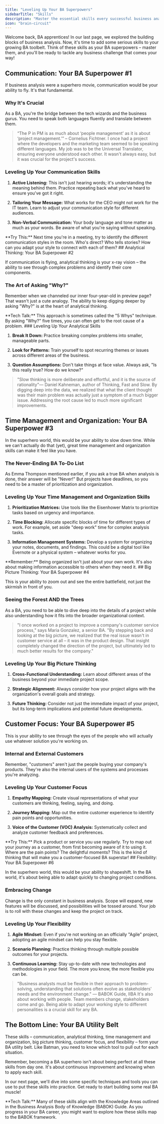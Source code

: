 ```yaml
---
title: "Leveling Up Your BA Superpowers"
sidebarTitle: "Skills"
description: "Master the essential skills every successful business analyst needs, from communication and analytical thinking to flexibility and customer focus."
icon: "brain-circuit"
---
```


Welcome back, BA apprentices! In our last page, we explored the building blocks of business analysis. Now, it's time to add some serious skills to your growing BA toolbelt. Think of these skills as your BA superpowers – master them, and you'll be ready to tackle any business challenge that comes your way!

## Communication: Your BA Superpower #1

If business analysis were a superhero movie, communication would be your ability to fly. It's that fundamental.

### Why It's Crucial

As a BA, you're the bridge between the tech wizards and the business gurus. You need to speak both languages fluently and translate between them.

> “The P in PM is as much about ‘people management’ as it is about ‘project management.’” – Cornelius Fichtner. I once had a project where the developers and the marketing team seemed to be speaking different languages. My job was to be the Universal Translator, ensuring everyone understood each other. It wasn't always easy, but it was crucial for the project's success.

### Leveling Up Your Communication Skills

1. **Active Listening:** This isn't just hearing words; it's understanding the meaning behind them. Practice repeating back what you've heard to ensure you've got it right.

2. **Tailoring Your Message:** What works for the CEO might not work for the IT team. Learn to adjust your communication style for different audiences.

3. **Non-Verbal Communication:** Your body language and tone matter as much as your words. Be aware of what you're saying without speaking.

<Note>
  **Try This:** Next time you're in a meeting, try to identify the different
  communication styles in the room. Who's direct? Who tells stories? How can you
  adapt your style to connect with each of them?
</Note>
## Analytical Thinking: Your BA Superpower #2

If communication is flying, analytical thinking is your x-ray vision – the ability to see through complex problems and identify their core components.

### The Art of Asking "Why?"

Remember when we channeled our inner four-year-old in preview page? That wasn't just a cute analogy. The ability to keep digging deeper by asking "Why?" is at the heart of analytical thinking.

<Info>
  **Tech Talk:** This approach is sometimes called the "5 Whys" technique. By
  asking "Why?" five times, you can often get to the root cause of a problem.
</Info>
### Leveling Up Your Analytical Skills

1. **Break It Down:** Practice breaking complex problems into smaller, manageable parts.

2. **Look for Patterns:** Train yourself to spot recurring themes or issues across different areas of the business.

3. **Question Assumptions:** Don't take things at face value. Always ask, "Is this really true? How do we know?"

> "Slow thinking is more deliberate and effortful, and it is the source of rationality"— Daniel Kahneman, author of Thinking, Fast and Slow. By digging deep into the data, we realized that what the client thought was their main problem was actually just a symptom of a much bigger issue. Addressing the root cause led to much more significant improvements.

## Time Management and Organization: Your BA Superpower #3

In the superhero world, this would be your ability to slow down time. While we can't actually do that (yet), great time management and organization skills can make it feel like you have.

### The Never-Ending BA To-Do List

As Emma Thompson mentioned earlier, if you ask a true BA when analysis is done, their answer will be "Never!" But projects have deadlines, so you need to be a master of prioritization and organization.

### Leveling Up Your Time Management and Organization Skills

1. **Prioritization Matrices:** Use tools like the Eisenhower Matrix to prioritize tasks based on urgency and importance.

2. **Time Blocking:** Allocate specific blocks of time for different types of work. For example, set aside "deep work" time for complex analysis tasks.

3. **Information Management Systems:** Develop a system for organizing your notes, documents, and findings. This could be a digital tool like Evernote or a physical system – whatever works for you.

<Note>
  **Remember:** Being organized isn't just about your own work. It's also about
  making information accessible to others when they need it.
</Note>
## Big Picture Thinking: Your BA Superpower #4

This is your ability to zoom out and see the entire battlefield, not just the skirmish in front of you.

### Seeing the Forest AND the Trees

As a BA, you need to be able to dive deep into the details of a project while also understanding how it fits into the broader organizational context.

> "I once worked on a project to improve a company's customer service process," says Maria Gonzalez, a senior BA. "By stepping back and looking at the big picture, we realized that the real issue wasn't in customer service at all – it was in the product design. That insight completely changed the direction of the project, but ultimately led to much better results for the company."

### Leveling Up Your Big Picture Thinking

1. **Cross-Functional Understanding:** Learn about different areas of the business beyond your immediate project scope.

2. **Strategic Alignment:** Always consider how your project aligns with the organization's overall goals and strategy.

3. **Future Thinking:** Consider not just the immediate impact of your project, but its long-term implications and potential future developments.

## Customer Focus: Your BA Superpower #5

This is your ability to see through the eyes of the people who will actually use whatever solution you're working on.

### Internal and External Customers

Remember, "customers" aren't just the people buying your company's products. They're also the internal users of the systems and processes you're analyzing.

### Leveling Up Your Customer Focus

1. **Empathy Mapping:** Create visual representations of what your customers are thinking, feeling, saying, and doing.

2. **Journey Mapping:** Map out the entire customer experience to identify pain points and opportunities.

3. **Voice of the Customer (VOC) Analysis:** Systematically collect and analyze customer feedback and preferences.

<Tip>
  **Try This:** Pick a product or service you use regularly. Try to map out your
  journey as a customer, from first becoming aware of it to using it. Where are
  the pain points? The delightful moments? This is the kind of thinking that
  will make you a customer-focused BA superstar!
</Tip>
## Flexibility: Your BA Superpower #6

In the superhero world, this would be your ability to shapeshift. In the BA world, it's about being able to adapt quickly to changing project conditions.

### Embracing Change

Change is the only constant in business analysis. Scope will expand, new features will be discussed, and possibilities will be tossed around. Your job is to roll with these changes and keep the project on track.

### Leveling Up Your Flexibility

1. **Agile Mindset:** Even if you're not working on an officially "Agile" project, adopting an agile mindset can help you stay flexible.

2. **Scenario Planning:** Practice thinking through multiple possible outcomes for your projects.

3. **Continuous Learning:** Stay up-to-date with new technologies and methodologies in your field. The more you know, the more flexible you can be.

> "Business analysts must be flexible in their approach to problem-solving, understanding that solutions often evolve as stakeholders' needs and the environment change." — BABOK Guide, IIBA
> It's also about working with people. Team members change, stakeholders come and go. Being able to adapt your working style to different personalities is a crucial skill for any BA.

## The Bottom Line: Your BA Utility Belt

These skills – communication, analytical thinking, time management and organization, big picture thinking, customer focus, and flexibility – form your BA utility belt. Like Batman, you need to know which tool to pull out for each situation.

Remember, becoming a BA superhero isn't about being perfect at all these skills from day one. It's about continuous improvement and knowing when to apply each skill.

In our next page, we'll dive into some specific techniques and tools you can use to put these skills into practice. Get ready to start building some real BA muscle!

<Note>
  **Tech Talk:** Many of these skills align with the Knowledge Areas outlined in
  the Business Analysis Body of Knowledge (BABOK) Guide. As you progress in your
  BA career, you might want to explore how these skills map to the BABOK
  framework.
</Note>
